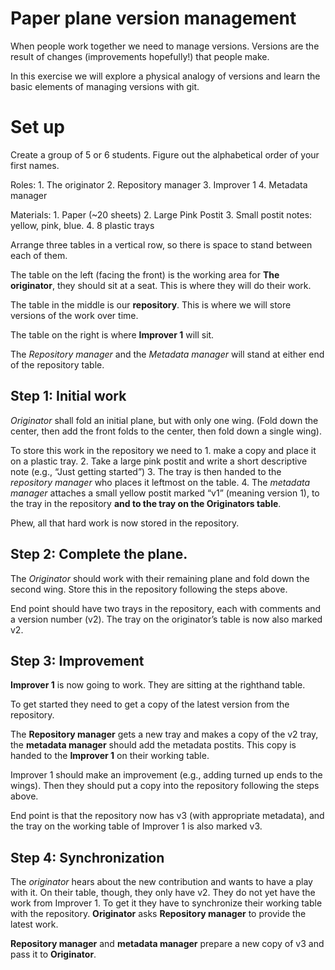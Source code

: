 # Paper plane version management

When people work together we need to manage versions.  Versions are the result of changes (improvements hopefully!) that people make.  

In this exercise we will explore a physical analogy of versions and learn the basic elements of managing versions with git.

# Set up

Create a group of 5 or 6 students.  Figure out the alphabetical order of your first names.

Roles:
1. The originator
2. Repository manager
3. Improver 1
4. Metadata manager

Materials: 
1. Paper (~20 sheets)
2. Large Pink Postit 
3. Small postit notes: yellow, pink, blue.
4. 8 plastic trays

Arrange three tables in a vertical row, so there is space to stand between each of them.

The table on the left (facing the front) is the working area for **The originator**, they should sit at a seat.  This is where they will do their work.

The table in the middle is our **repository**. This is where we will store versions of the work over time.

The table on the right is where **Improver 1** will sit.

The *Repository manager* and the *Metadata manager* will stand at either end of the repository table.

## Step 1: Initial work

*Originator* shall fold an initial plane, but with only one wing.  (Fold down the center, then add the front folds to the center, then fold down a single wing).

To store this work in the repository we need to 
1. make a copy and place it on a plastic tray. 
2. Take a large pink postit and write a short descriptive note (e.g., "Just getting started")
3. The tray is then handed to the *repository manager* who places it leftmost on the table.
4. The *metadata manager* attaches a small yellow postit marked "v1" (meaning version 1), to the tray in the repository **and to the tray on the Originators table**.

Phew, all that hard work is now stored in the repository.

## Step 2: Complete the plane.

The *Originator* should work with their remaining plane and fold down the second wing.  Store this in the repository following the steps above.  

End point should have two trays in the repository, each with comments and a version number (v2). The tray on the originator's table is now also marked v2.

## Step 3: Improvement

**Improver 1** is now going to work.  They are sitting at the righthand table.

To get started they need to get a copy of the latest version from the repository.

The **Repository manager** gets a new tray and makes a copy of the v2 tray, the **metadata manager** should add the metadata postits.  This copy is handed to the **Improver 1** on their working table.

Improver 1 should make an improvement (e.g., adding turned up ends to the wings).  Then they should put a copy into the repository following the steps above. 

End point is that the repository now has v3 (with appropriate metadata), and the tray on the working table of Improver 1 is also marked v3.

## Step 4: Synchronization

The *originator* hears about the new contribution and wants to have a play with it.  On their table, though, they only have v2.  They do not yet have the work from Improver 1.  To get it they have to synchronize their working table with the repository.  **Originator** asks **Repository manager** to provide the latest work.

**Repository manager** and **metadata manager** prepare a new copy of v3 and pass it to **Originator**.
